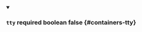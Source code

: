 
<details className="config-field" data-expandable="false" open>
<summary>

### `tty` <span class="config-field-required" data-required="false">required</span> <span class="config-field-type">boolean</span> <span class="config-field-default">false</span> <span class="config-field-enum"></span> {#containers-tty}



</summary>



</details>
